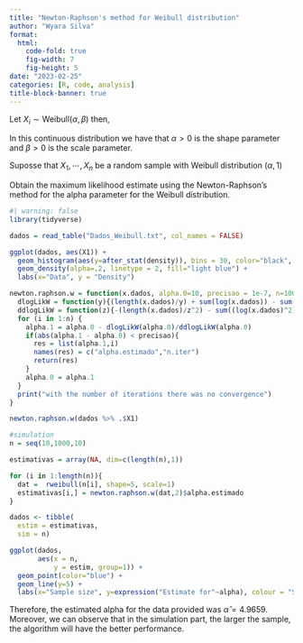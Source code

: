 ---
title: "Newton-Raphson's method for Weibull distribution"
author: "Wyara Silva"
format: 
  html:
    code-fold: true
    fig-width: 7
    fig-height: 5
date: "2023-02-25"
categories: [R, code, analysis]
title-block-banner: true
---

Let $X_{i} \sim \mbox{Weibull}(\alpha, \beta)$ then,

\begin{equation*}
f(x_{i}|\alpha, \beta) = \dfrac{\alpha}{\beta}\left(\dfrac{x_{i}}{\beta}\right)^{\alpha -1}\exp\left\{-\left(\dfrac{x_{i}}{\beta}\right)^{\alpha}\right\}, \hspace{0.5cm} \mbox{para} \hspace{0.5cm} x_{i}\geq 0.
\end{equation*}

In this continuous distribution we have that $\alpha>0$ is the shape parameter and  $\beta>0$ is the scale parameter.

Suposse that $X_{1}, \cdots, X_{n}$ be a random sample with Weibull distribution $(\alpha,1)$

Obtain the maximum likelihood estimate using the Newton-Raphson's method for the alpha parameter for the Weibull distribution.

```{r}
#| warning: false
library(tidyverse)

dados = read_table("Dados_Weibull.txt", col_names = FALSE)

ggplot(dados, aes(X1)) +
  geom_histogram(aes(y=after_stat(density)), bins = 30, color="black", fill="grey")+
  geom_density(alpha=.2, linetype = 2, fill="light blue") +
  labs(x="Data", y = "Density")

newton.raphson.w = function(x.dados, alpha.0=10, precisao = 1e-7, n=100){
  dlogLikW = function(y){(length(x.dados)/y) + sum(log(x.dados)) - sum(log(x.dados)*(x.dados^y))}
  ddlogLikW = function(z){-(length(x.dados)/z^2) - sum((log(x.dados)^2)*(x.dados^z))}
  for (i in 1:n) {
    alpha.1 = alpha.0 - dlogLikW(alpha.0)/ddlogLikW(alpha.0)
    if(abs(alpha.1 - alpha.0) < precisao){
      res = list(alpha.1,i)
      names(res) = c("alpha.estimado","n.iter")
      return(res)
    }
    alpha.0 = alpha.1
  }
  print("with the number of iterations there was no convergence")
}

newton.raphson.w(dados %>% .$X1)

#simulation
n = seq(10,1000,10)

estimativas = array(NA, dim=c(length(n),1))

for (i in 1:length(n)){
  dat =  rweibull(n[i], shape=5, scale=1)
  estimativas[i,] = newton.raphson.w(dat,2)$alpha.estimado
}

dados <- tibble(
  estim = estimativas,
  sim = n)

ggplot(dados, 
       aes(x = n,
           y = estim, group=1)) + 
  geom_point(color="blue") +
  geom_line(y=5) +
  labs(x="Sample size", y=expression("Estimate for"~alpha), colour = "Sample size")

```

Therefore, the estimated alpha for the data provided was $\hat{\alpha}=4.9659$. Moreover, we can observe that in the simulation part, the larger the sample, the algorithm will have the better performance.


